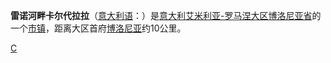 {{Infobox Settlement
| name = 雷诺河畔卡尔代拉拉<br/>Calderara di Reno
| image_skyline = 
| imagesize = 
| image_caption = 
| image_flag = 
| image_shield = 
| pushpin_map = Italy
| pushpin_label_position = bottom
| subdivision_type = 国家
| subdivision_name = {{ITA}}
| subdivision_type1 = [[意大利行政区划|大区]]
| subdivision_name1 = [[艾米利亚-罗马涅大区|艾米利亚-罗马涅大区]]
| subdivision_type2 = [[意大利行政区划|省]]
| subdivision_name2 =  [[博洛尼亚省|博洛尼亚省]]
| elevation_m = 30
| elevation_ft = 
| area_total_km2      = 41.25
| population_footnotes =
| population_total    = 13035
| population_as_of    = 2009
| population_density_km2 = auto
| timezone = [[CET|CET]]
| utc_offset = +1
| timezone_DST = [[CEST|CEST]]
| utc_offset_DST = +2
| postal_code         =40012
| website = [http://www.comune.calderaradireno.bo.it www.comune.calderaradireno.bo.it] 
}}
'''雷诺河畔卡尔代拉拉'''（[[意大利语|意大利语]]：'''{{lang|it|Calderara di Reno}}'''）是[[意大利|意大利]][[艾米利亚-罗马涅大区|艾米利亚-罗马涅大区]][[博洛尼亚省|博洛尼亚省]]的一个[[市镇_(意大利)|市镇]]，距离大区首府[[博洛尼亚|博洛尼亚]]约10公里。

{{博洛尼亞省市鎮}}
{{Authority control}}
{{Italy-geo-stub}}

[[Category:博洛尼亚广域市市镇|C]]